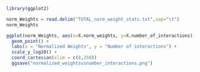 ```r
library(ggplot2)

```
```r
norm_Weights = read.delim("TOTAL_norm_weight_stats.txt",sep="\t")
norm_Weights
```

```r
ggplot(norm_Weights, aes(x=X.norm_weights, y=X.number_of_interactions)) +
  geom_point() +
  labs(x = "Normalized Weights", y = "Number of interactions") +
  scale_y_log10() + 
  coord_cartesian(xlim = c(0,250))
  ggsave("normalized_weightsvsnumber_interactions.png")
```

```r

```

